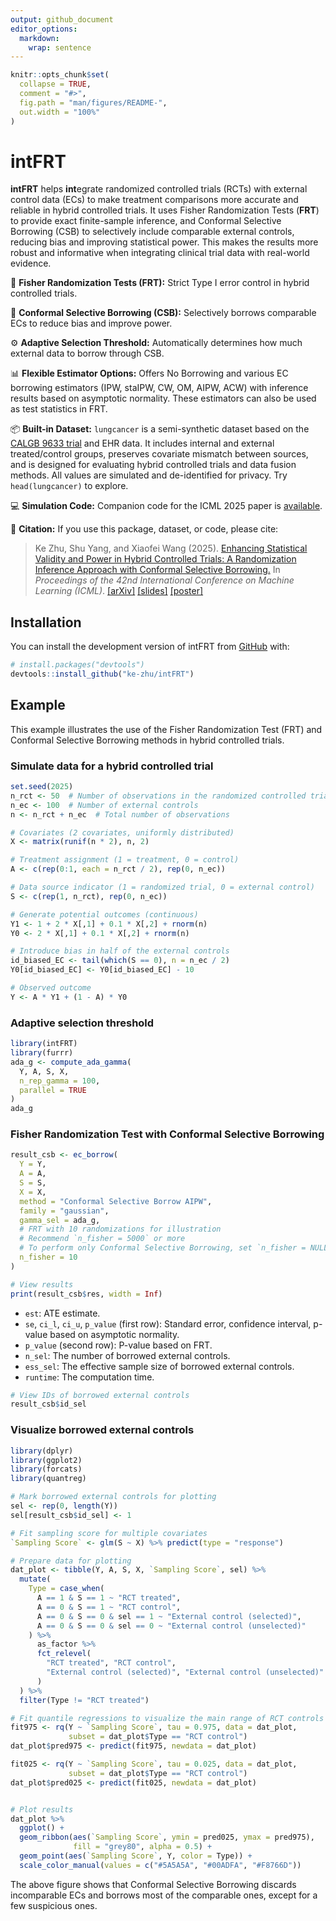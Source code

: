 ```yaml
---
output: github_document
editor_options: 
  markdown: 
    wrap: sentence
---
```


<!-- README.md is generated from README.Rmd. Please edit that file -->

```r
knitr::opts_chunk$set(
  collapse = TRUE,
  comment = "#>",
  fig.path = "man/figures/README-",
  out.width = "100%"
)
```

# intFRT

<!-- badges: start -->

<!-- badges: end -->

**intFRT** helps **int**egrate randomized controlled trials (RCTs) with external control data (ECs) to make treatment comparisons more accurate and reliable in hybrid controlled trials.
It uses Fisher Randomization Tests (**FRT**) to provide exact finite-sample inference, and Conformal Selective Borrowing (CSB) to selectively include comparable external controls, reducing bias and improving statistical power.
This makes the results more robust and informative when integrating clinical trial data with real-world evidence.

🎲 **Fisher Randomization Tests (FRT):** Strict Type I error control in hybrid controlled trials.

🧲 **Conformal Selective Borrowing (CSB):** Selectively borrows comparable ECs to reduce bias and improve power.

⚙️ **Adaptive Selection Threshold:** Automatically determines how much external data to borrow through CSB.

📊 **Flexible Estimator Options:** Offers No Borrowing and various EC borrowing estimators (IPW, staIPW, CW, OM, AIPW, ACW) with inference results based on asymptotic normality.
These estimators can also be used as test statistics in FRT.

📦 **Built-in Dataset:** `lungcancer` is a semi-synthetic dataset based on the [CALGB 9633 trial](https://ascopubs.org/doi/10.1200/JCO.2008.16.4855) and EHR data.
It includes internal and external treated/control groups, preserves covariate mismatch between sources, and is designed for evaluating hybrid controlled trials and data fusion methods.
All values are simulated and de-identified for privacy.
Try `head(lungcancer)` to explore.

💻 **Simulation Code:** Companion code for the ICML 2025 paper is [available](https://github.com/ke-zhu/frt-csb-code).

📖 **Citation:** If you use this package, dataset, or code, please cite:

> Ke Zhu, Shu Yang, and Xiaofei Wang (2025).
> [Enhancing Statistical Validity and Power in Hybrid Controlled Trials: A Randomization Inference Approach with Conformal Selective Borrowing.](https://icml.cc/virtual/2025/poster/44990)
> In *Proceedings of the 42nd International Conference on Machine Learning (ICML)*.
> [[arXiv]](https://arxiv.org/abs/2410.11713) [[slides]](https://drive.google.com/file/d/1LkTDY12CjUL0BAGQAt4JmOBlgk-MN3Ix/view?usp=sharing) [[poster]](https://drive.google.com/file/d/1g5vFT6irtPWFQWwh6AGe-iYCvMF4z0B2/view?usp=share_link)

## Installation

You can install the development version of intFRT from [GitHub](https://github.com/) with:

```r
# install.packages("devtools")
devtools::install_github("ke-zhu/intFRT")
```

## Example

This example illustrates the use of the Fisher Randomization Test (FRT) and Conformal Selective Borrowing methods in hybrid controlled trials.

### Simulate data for a hybrid controlled trial

```r
set.seed(2025)
n_rct <- 50  # Number of observations in the randomized controlled trial
n_ec <- 100  # Number of external controls
n <- n_rct + n_ec  # Total number of observations

# Covariates (2 covariates, uniformly distributed)
X <- matrix(runif(n * 2), n, 2)

# Treatment assignment (1 = treatment, 0 = control)
A <- c(rep(0:1, each = n_rct / 2), rep(0, n_ec))

# Data source indicator (1 = randomized trial, 0 = external control)
S <- c(rep(1, n_rct), rep(0, n_ec))

# Generate potential outcomes (continuous)
Y1 <- 1 + 2 * X[,1] + 0.1 * X[,2] + rnorm(n)
Y0 <- 2 * X[,1] + 0.1 * X[,2] + rnorm(n)

# Introduce bias in half of the external controls
id_biased_EC <- tail(which(S == 0), n = n_ec / 2)
Y0[id_biased_EC] <- Y0[id_biased_EC] - 10

# Observed outcome
Y <- A * Y1 + (1 - A) * Y0
```

### Adaptive selection threshold

```r
library(intFRT)
library(furrr)
ada_g <- compute_ada_gamma(
  Y, A, S, X, 
  n_rep_gamma = 100,
  parallel = TRUE
)
ada_g
```

### Fisher Randomization Test with Conformal Selective Borrowing

```r
result_csb <- ec_borrow(
  Y = Y,
  A = A,
  S = S,
  X = X,
  method = "Conformal Selective Borrow AIPW",
  family = "gaussian",
  gamma_sel = ada_g,
  # FRT with 10 randomizations for illustration
  # Recommend `n_fisher = 5000` or more
  # To perform only Conformal Selective Borrowing, set `n_fisher = NULL`
  n_fisher = 10
)

# View results
print(result_csb$res, width = Inf)
```

-   `est`: ATE estimate.
-   `se`, `ci_l`, `ci_u`, `p_value` (first row): Standard error, confidence interval, p-value based on asymptotic normality.
-   `p_value` (second row): P-value based on FRT.
-   `n_sel`: The number of borrowed external controls.
-   `ess_sel`: The effective sample size of borrowed external controls.
-   `runtime`: The computation time.

```r
# View IDs of borrowed external controls
result_csb$id_sel
```

### Visualize borrowed external controls

```r
library(dplyr)
library(ggplot2)
library(forcats)
library(quantreg)

# Mark borrowed external controls for plotting
sel <- rep(0, length(Y))
sel[result_csb$id_sel] <- 1

# Fit sampling score for multiple covariates 
`Sampling Score` <- glm(S ~ X) %>% predict(type = "response")

# Prepare data for plotting
dat_plot <- tibble(Y, A, S, X, `Sampling Score`, sel) %>% 
  mutate(
    Type = case_when(
      A == 1 & S == 1 ~ "RCT treated",
      A == 0 & S == 1 ~ "RCT control",
      A == 0 & S == 0 & sel == 1 ~ "External control (selected)",
      A == 0 & S == 0 & sel == 0 ~ "External control (unselected)"
    ) %>% 
      as_factor %>% 
      fct_relevel(
        "RCT treated", "RCT control", 
        "External control (selected)", "External control (unselected)"
      )
  ) %>% 
  filter(Type != "RCT treated")

# Fit quantile regressions to visualize the main range of RCT controls
fit975 <- rq(Y ~ `Sampling Score`, tau = 0.975, data = dat_plot, 
             subset = dat_plot$Type == "RCT control")
dat_plot$pred975 <- predict(fit975, newdata = dat_plot)

fit025 <- rq(Y ~ `Sampling Score`, tau = 0.025, data = dat_plot, 
             subset = dat_plot$Type == "RCT control")
dat_plot$pred025 <- predict(fit025, newdata = dat_plot)


# Plot results
dat_plot %>% 
  ggplot() +
  geom_ribbon(aes(`Sampling Score`, ymin = pred025, ymax = pred975), 
              fill = "grey80", alpha = 0.5) +
  geom_point(aes(`Sampling Score`, Y, color = Type)) +
  scale_color_manual(values = c("#5A5A5A", "#00ADFA", "#F8766D"))
```

The above figure shows that Conformal Selective Borrowing discards incomparable ECs and borrows most of the comparable ones, except for a few suspicious ones.
